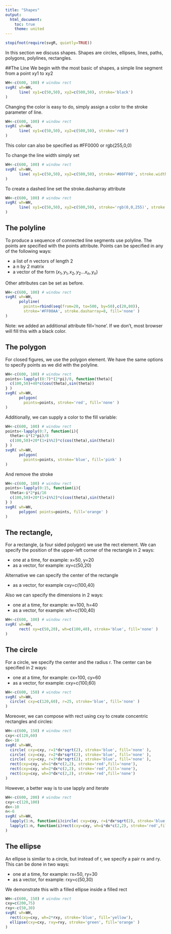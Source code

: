 ```yaml
---
title: "Shapes"
output:
  html_document:
    toc: true
    theme: united
---
```




```r
stopifnot(require(svgR, quietly=TRUE))
```


In this section we discuss shapes.
Shapes are circles, ellipses, lines, paths, polygons, polylines, rectangles. 

##The Line
We begin with the most basic of shapes, a simple line segment
from a point xy1 to xy2

```r
WH<-c(600, 100) # window rect
svgR( wh=WH,
      line( xy1=c(50,50), xy2=c(500,50), stroke='black')
)
```

Changing the color is easy to do, simply assign a color to the stroke parameter of line.


```r
WH<-c(600, 100) # window rect
svgR( wh=WH,
      line( xy1=c(50,50), xy2=c(500,50), stroke='red')
)
```

This color can also be specified as #FF0000 or
rgb(255,0,0)

To change the line width simply set 
```r
WH<-c(600, 100) # window rect
svgR( wh=WH,
      line( xy1=c(50,50), xy2=c(500,50), stroke='#00FF00', stroke.width=10)
)
```

To create a dashed line set the stroke.dasharray attribute
```r
WH<-c(600, 100) # window rect
svgR( wh=WH,
      line( xy1=c(50,50), xy2=c(500,50), stroke='rgb(0,0,255)', stroke.dasharray=8 )
)
```

## The polyline

To produce a sequence of connected line segments use 
polyline. The points are specified with the points attribute.
Points can be specified in any of the following ways:

- a list of n vectors of length 2
- a n by 2 matrix
- a vector of the form $(x_1,y_1,x_2,y_2 ...x_n,y_n)$

Other attributes can be set as before.

```r
WH<-c(600, 100) # window rect
svgR( wh=WH,
      polyline( 
        points=rbind(seq(from=20, to=500, by=50),c(20,80)), 
        stroke='#FF00AA', stroke.dasharray=8, fill='none' )
)
```


Note: we added an additional attribute fill='none'. If we don't, most browser will fill this with a black color. 

## The polygon

For closed figures, we use the polygon element. We have the same options to specify points as we did with the polyline.


```r
WH<-c(600, 100) # window rect
points<-lapply((0:7)*(2*pi)/8, function(theta){
  c(100,50)+40*c(cos(theta),sin(theta))
} )
svgR( wh=WH,
      polygon( 
        points=points, stroke='red', fill='none' )
)
```

Additionally, we can supply a color to the fill variable:

```r
WH<-c(600, 100) # window rect
points<-lapply(0:7, function(i){
  theta<-i*(2*pi)/8
  c(100,50)+20*(1+i%%2)*c(cos(theta),sin(theta))
} )
svgR( wh=WH,
      polygon( 
        points=points, stroke='blue', fill='pink' )
)
```

And remove the stroke

```r
WH<-c(600, 100) # window rect
points<-lapply(0:15, function(i){
  theta<-i*2*pi/16
  c(100,50)+20*(1+i%%2)*c(cos(theta),sin(theta))
} )
svgR( wh=WH,
      polygon( points=points, fill='orange' )
)
```


## The rectangle, 
For a rectangle, (a four sided polygon) we use the rect element. We can specify the position of the upper-left corner of the rectangle in 2 ways:

- one at a time, for example: x=50, y=20 
- as a vector, for example: xy=c(50,20)

Alternative we can specify the center of the rectangle

- as a vector, for example cxy=c(100,40)

Also we can specify the dimensions in 2 ways:

- one at a time, for example: w=100, h=40 
- as a vector, for example:  wh=c(100,40)
```r
WH<-c(600, 100) # window rect
svgR( wh=WH,
      rect( xy=c(50,20), wh=c(100,40), stroke='blue', fill='none' )
)
```

## The circle 
For a circle, we specify the center and the radius r. The center can be specified in 2 ways:

- one at a time, for example: cx=100, cy=60 
- as a vector, for example: cxy=c(100,60)


```r
WH<-c(600, 150) # window rect
svgR( wh=WH,
  circle( cxy=c(120,60), r=25, stroke='blue', fill='none' )
)
```

Moreover, we can compose with rect using cxy to create concentric rectangles and circles:
```r
WH<-c(600, 150) # window rect
cxy<-c(120,60)
dx<-10
svgR( wh=WH,
  circle( cxy=cxy, r=1*dx*sqrt(2), stroke='blue', fill='none' ),
  circle( cxy=cxy, r=2*dx*sqrt(2), stroke='blue', fill='none' ),
  circle( cxy=cxy, r=3*dx*sqrt(2), stroke='blue', fill='none' ),
  rect(cxy=cxy, wh=1*dx*c(2,2), stroke='red',fill='none'),
  rect(cxy=cxy, wh=2*dx*c(2,2), stroke='red',fill='none'),
  rect(cxy=cxy, wh=3*dx*c(2,2), stroke='red',fill='none')
)
```

However, a better way is to use lapply and iterate
```r
WH<-c(600, 200) # window rect
cxy<-c(120,100)
dx<-10
n<-6
svgR( wh=WH,
  lapply(1:n, function(i)circle( cxy=cxy, r=i*dx*sqrt(2), stroke='blue', fill='none' )),
  lapply(1:n, function(i)rect(cxy=cxy, wh=i*dx*c(2,2), stroke='red',fill='none'))
)
```




## The ellipse

An ellipse is similar to a circle, but instead of r, we specify a pair rx and ry. This can be done in two ways:

- one at a time, for example: rx=50, ry=30 
- as a vector, for example:  rxy=c(50,30)

We demonstrate this with a filled ellipse inside a filled rect

```r
WH<-c(600, 150) # window rect
cxy=c(200,75)
rxy<-c(50,30)
svgR( wh=WH,
  rect(cxy=cxy, wh=2*rxy, stroke='blue', fill='yellow'),
  ellipse(cxy=cxy, rxy=rxy, stroke='green', fill='orange' )
)
```


